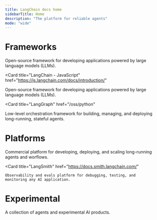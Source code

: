 ```yaml
---
title: LangChain docs home
sidebarTitle: Home
description: "The platform for reliable agents"
mode: "wide"
---
```



# Frameworks

<CardGroup cols={2}>
  <Card
    title="LangChain - Python"
    href="https://python.langchain.com/docs/introduction/"
  >
  Open-source framework for developing applications powered by large language models (LLMs).
  </Card>

  <Card
    title="LangChain - JavaScript"
    href="https://js.langchain.com/docs/introduction/"
  >
  Open-source framework for developing applications powered by large language models (LLMs).
  </Card>

  <Card
    title="LangGraph"
    href="/oss/python"
  >
  Low-level orchestration framework for building, managing, and deploying long-running, stateful agents.
  </Card>

</CardGroup>

# Platforms

<CardGroup cols={2}>
  <Card
    title="LangGraph Platform"
    href="/langgraph-platform/"
  >
    Commercial platform for developing, deploying, and scaling long-running agents and worflows.
  </Card>

  <Card
    title="LangSmith"
    href="https://docs.smith.langchain.com/"
  >
    Observability and evals platform for debugging, testing, and monitoring any AI application.
  </Card>
</CardGroup>

# Experimental

<CardGroup cols={2}>
  <Card
    title="LangChain Labs"
    href="/labs"
  >
    A collection of agents and experimental AI products.
  </Card>
</CardGroup>